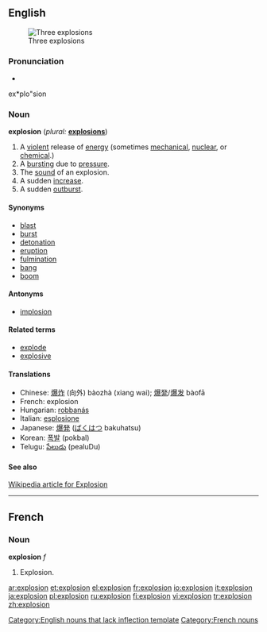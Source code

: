 ==English==
[[Image:Explosions.jpg|thumb|Three explosions]]

===Pronunciation===
*{{audio|en-us-explosion.ogg|Audio (US)}}
ex*plo"sion

===Noun===
'''explosion'''  (''plural:'' '''[[explosions]]''')
# A [[violent]] release of [[energy]] (sometimes [[mechanical]], [[nuclear]], or [[chemical]].)
# A [[burst]]ing due to [[pressure]].
# The [[sound]] of an explosion.
# A sudden [[increase]].
# A sudden [[outburst]].

====Synonyms====
* [[blast]]
* [[burst]]
* [[detonation]]
* [[eruption]]
* [[fulmination]]
* [[bang]]
* [[boom]]

====Antonyms====
* [[implosion]]

====Related terms====
* [[explode]]
* [[explosive]]

====Translations====
*Chinese: [[爆炸]] (向外) bàozhà (xiang wai); [[爆発]]/[[爆发]] bàofā
*French: explosion {{f}}
*Hungarian: [[robbanás]]
*Italian: [[esplosione]] {{f}}
*Japanese: [[爆発]] ([[ばくはつ]] bakuhatsu)
*Korean: [[폭발]] (pokbal)
*Telugu: [[పేలుడు]] (pealuDu)

====See also====
[http://en.wikipedia.org/wiki/Explosion Wikipedia article for Explosion]

[[Category:English nouns that lack inflection template]]

----
==French==

===Noun===
'''explosion''' ''f''
#Explosion.

[[Category:French nouns]]

[[ar:explosion]]
[[et:explosion]]
[[el:explosion]]
[[fr:explosion]]
[[io:explosion]]
[[it:explosion]]
[[ja:explosion]]
[[pl:explosion]]
[[ru:explosion]]
[[fi:explosion]]
[[vi:explosion]]
[[tr:explosion]]
[[zh:explosion]]
